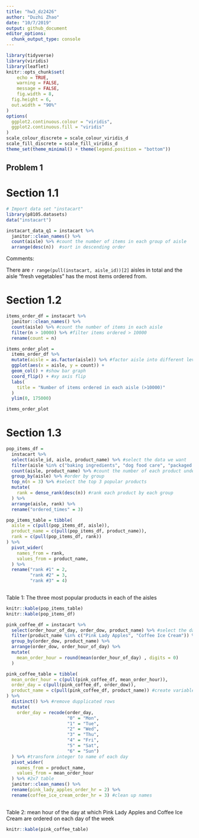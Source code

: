 ```yaml
---
title: "hw3_dz2426"
author: "Duzhi Zhao"
date: "10/7/2019"
output: github_document
editor_options: 
  chunk_output_type: console
---
```


```r
library(tidyverse)
library(viridis)
library(leaflet)
knitr::opts_chunk$set(
	echo = TRUE,
	warning = FALSE,
	message = FALSE,
	fig.width = 8, 
  fig.height = 6,
  out.width = "90%"
)
options(
  ggplot2.continuous.colour = "viridis",
  ggplot2.continuous.fill = "viridis"
)
scale_colour_discrete = scale_colour_viridis_d
scale_fill_discrete = scale_fill_viridis_d
theme_set(theme_minimal() + theme(legend.position = "bottom"))
```

## Problem 1
# Section 1.1
```r
# Import data set "instacart"
library(p8105.datasets)
data("instacart")

instacart_data_q1 = instacart %>% 
  janitor::clean_names() %>%
  count(aisle) %>% #count the number of items in each group of aisle
  arrange(desc(n))  #sort in descending order

```
Comments:

There are `r range(pull(instacart, aisle_id))[2]` aisles in total and the aisle "fresh vegetables" has the most items ordered from.

# Section 1.2
```r
items_order_df = instacart %>% 
  janitor::clean_names() %>% 
  count(aisle) %>% #count the number of items in each aisle
  filter(n > 10000) %>% #filter items ordered > 10000
  rename(count = n)

items_order_plot = 
  items_order_df %>% 
  mutate(aisle = as.factor(aisle)) %>% #factor aisle into different levels
  ggplot(aes(x = aisle, y = count)) +
  geom_col() + #show bar graph
  coord_flip() + #xy axis flip 
  labs(
    title = "Number of items ordered in each aisle (>10000)"
  )
  ylim(0, 175000)

items_order_plot
```

# Section 1.3
```r
pop_items_df = 
  instacart %>% 
  select(aisle_id, aisle, product_name) %>% #select the data we want
  filter(aisle %in% c("baking ingredients", "dog food care", "packaged vegetables fruits")) %>% #filter out these three aisle groups
  count(aisle, product_name) %>% #count the number of each product under each aisle 
  group_by(aisle) %>% #order by group
  top_n(n = 3) %>% #select the top 3 popular products
  mutate(
    rank = dense_rank(desc(n)) #rank each product by each group
  ) %>% 
  arrange(aisle, rank) %>% 
  rename("ordered_times" = 3)

pop_items_table = tibble(
  aisle = c(pull(pop_items_df, aisle)),
  product_name = c(pull(pop_items_df, product_name)),
  rank = c(pull(pop_items_df, rank))
) %>% 
  pivot_wider(
    names_from = rank,
    values_from = product_name,
  ) %>% 
  rename("rank #1" = 2, 
         "rank #2" = 3, 
         "rank #3" = 4)
  
```

Table 1: The three most popular products in each of the aisles
```r
knitr::kable(pop_items_table)
knitr::kable(pop_items_df)
```

```r
pink_coffee_df = instacart %>% 
  select(order_hour_of_day, order_dow, product_name) %>% #select the data we are interested in
  filter(product_name %in% c("Pink Lady Apples", "Coffee Ice Cream")) %>% #filter out these two products
  group_by(order_dow, product_name) %>% 
  arrange(order_dow, order_hour_of_day) %>% 
  mutate(
    mean_order_hour = round(mean(order_hour_of_day) , digits = 0)
  )

pink_coffee_table = tibble(
  mean_order_hour = c(pull(pink_coffee_df, mean_order_hour)),
  order_day = c(pull(pink_coffee_df, order_dow)),
  product_name = c(pull(pink_coffee_df, product_name)) #create variables we want
) %>% 
  distinct() %>% #remove dupplicated rows
  mutate(
    order_day = recode(order_day, 
                       "0" = "Mon",
                       "1" = "Tue",
                       "2" = "Wed",
                       "3" = "Thu",
                       "4" = "Fri",
                       "5" = "Sat",
                       "6" = "Sun")
  ) %>% #transform integer to name of each day
  pivot_wider(
    names_from = product_name,
    values_from = mean_order_hour
  ) %>% #2x7 table
  janitor::clean_names() %>% 
  rename(pink_lady_apples_order_hr = 2) %>% 
  rename(coffee_ice_cream_order_hr = 3) #clean up names
  
```
Table 2: mean hour of the day at which Pink Lady Apples and Coffee Ice Cream are ordered on each day of the week
```r
knitr::kable(pink_coffee_table)
```

